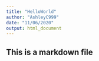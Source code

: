 ```yaml
---
title: "HelloWorld"
author: "AshleyC999"
date: "11/06/2020"
output: html_document
---
```

## This is a markdown file